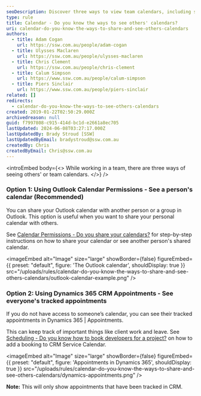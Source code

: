 ```yaml
---
seoDescription: Discover three ways to view team calendars, including sharing personal Outlook calendars and tracking appointments in Dynamics 365.
type: rule
title: Calendar - Do you know the ways to see others' calendars?
uri: calendar-do-you-know-the-ways-to-share-and-see-others-calendars
authors:
  - title: Adam Cogan
    url: https://ssw.com.au/people/adam-cogan
  - title: Ulysses Maclaren
    url: https://ssw.com.au/people/ulysses-maclaren
  - title: Chris Clement
    url: https://ssw.com.au/people/chris-clement
  - title: Calum Simpson
    url: https://www.ssw.com.au/people/calum-simpson
  - title: Piers Sinclair
    url: https://www.ssw.com.au/people/piers-sinclair
related: []
redirects:
  - calendar-do-you-know-the-ways-to-see-others-calendars
created: 2019-01-22T02:50:29.000Z
archivedreason: null
guid: f7997808-c915-414d-bc1d-e2661a8ec705
lastUpdated: 2024-06-08T03:27:17.000Z
lastUpdatedBy: Brady Stroud [SSW]
lastUpdatedByEmail: bradystroud@ssw.com.au
createdBy: Chris
createdByEmail: Chris@ssw.com.au
---
```


<introEmbed
  body={<>
While working in a team, there are three ways of seeing others' or team calendars.
  </>}
/>
### Option 1: Using Outlook Calendar Permissions - See a person's calendar (Recommended)

You can share your Outlook calendar with another person or a group in Outlook. This option is useful when you want to share your personal calendar with others.

See [Calendar Permissions - Do you share your calendars?](/calendar-do-you-allow-full-access-to-calendar-admins) [](/calendar-do-you-allow-full-access-to-calendar-admins) for step-by-step instructions on how to share your calendar or see another person's shared calendar.


<imageEmbed
  alt="Image"
  size="large"
  showBorder={false}
  figureEmbed={{
    preset: "default",
    figure: 'The Outlook calendar',
    shouldDisplay: true
  }}
  src="/uploads/rules/calendar-do-you-know-the-ways-to-share-and-see-others-calendars/outlook-calendar-example.png"
/>

### Option 2: Using Dynamics 365 CRM Appointments - See everyone's tracked appointments

If you do not have access to someone’s calendar, you can see their tracked appointments in Dynamics 365 | Appointments.

This can keep track of important things like client work and leave. See [Scheduling - Do you know how to book developers for a project?](/scheduling-do-you-know-how-to-book-developers-for-a-project) on how to add a booking to CRM Service Calendar.


<imageEmbed
  alt="Image"
  size="large"
  showBorder={false}
  figureEmbed={{
    preset: "default",
    figure: 'Appointments in Dynamics 365',
    shouldDisplay: true
  }}
  src="/uploads/rules/calendar-do-you-know-the-ways-to-share-and-see-others-calendars/dynamics-appointments.png"
/>

**Note:** This will only show appointments that have been tracked in CRM.
